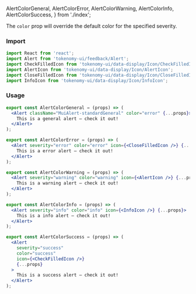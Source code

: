   AlertColorGeneral,
  AlertColorError,
  AlertColorWarning,
  AlertColorInfo,
  AlertColorSuccess,
} from './index';

<Title>Alert Colors</Title>
<Subtitle>
  The <code>color</code> prop will override the default color for the specified
  severity.
</Subtitle>

### Import

```jsx
import React from 'react';
import Alert from 'tokenomy-ui/feedback/Alert';
import CheckFilledIcon from 'tokenomy-ui/data-display/Icon/CheckFilledIcon';
import AlertIcon from 'tokenomy-ui/data-display/Icon/AlertIcon';
import CloseFilledIcon from 'tokenomy-ui/data-display/Icon/CloseFilledIcon';
import InfoIcon from 'tokenomy-ui/data-display/Icon/InfoIcon';
```

### Usage

<AlertColorGeneral />

```jsx
export const AlertColorGeneral = (props) => (
  <Alert className="MuiAlert-standardGeneral" color="error" {...props}>
    This is a general alert — check it out!
  </Alert>
);
```

<AlertColorError />

```jsx
export const AlertColorError = (props) => (
  <Alert severity="error" color="error" icon={<CloseFilledIcon />} {...props}>
    This is a error alert — check it out!
  </Alert>
);
```

<AlertColorWarning />

```jsx
export const AlertColorWarning = (props) => (
  <Alert severity="warning" color="warning" icon={<AlertIcon />} {...props}>
    This is a warning alert — check it out!
  </Alert>
);
```

<AlertColorInfo />

```jsx
export const AlertColorInfo = (props) => (
  <Alert severity="info" color="info" icon={<InfoIcon />} {...props}>
    This is a info alert — check it out!
  </Alert>
);
```

<AlertColorSuccess />

```jsx
export const AlertColorSuccess = (props) => (
  <Alert
    severity="success"
    color="success"
    icon={<CheckFilledIcon />}
    {...props}
  >
    This is a success alert — check it out!
  </Alert>
);
```
